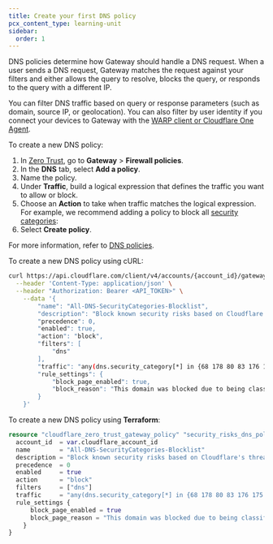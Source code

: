 ```yaml
---
title: Create your first DNS policy
pcx_content_type: learning-unit
sidebar:
  order: 1
---
```



DNS policies determine how Gateway should handle a DNS request. When a user sends a DNS request, Gateway matches the request against your filters and either allows the query to resolve, blocks the query, or responds to the query with a different IP.

You can filter DNS traffic based on query or response parameters (such as domain, source IP, or geolocation). You can also filter by user identity if you connect your devices to Gateway with the [WARP client or Cloudflare One Agent](/learning-paths/secure-internet-traffic/connect-devices-networks/install-agent/).

To create a new DNS policy:

<Tabs syncKey="dashPlusAPI">

<TabItem label="Dashboard">

1. In [Zero Trust](https://one.dash.cloudflare.com/), go to **Gateway** > **Firewall policies**.
2. In the **DNS** tab, select **Add a policy**.
3. Name the policy.
4. Under **Traffic**, build a logical expression that defines the traffic you want to allow or block.
5. Choose an **Action** to take when traffic matches the logical expression. For example, we recommend adding a policy to block all [security categories](/cloudflare-one/policies/gateway/domain-categories/#security-categories):
   <Render
   	file="gateway/policies/block-security-categories"
   	product="cloudflare-one"
   />
6. Select **Create policy**.

For more information, refer to [DNS policies](/cloudflare-one/policies/gateway/dns-policies/).

</TabItem>

<TabItem label="API">

To create a new DNS policy using cURL:

```sh
curl https://api.cloudflare.com/client/v4/accounts/{account_id}/gateway/rules \
  --header 'Content-Type: application/json' \
  --header "Authorization: Bearer <API_TOKEN>" \
	--data '{
		"name": "All-DNS-SecurityCategories-Blocklist",
		"description": "Block known security risks based on Cloudflare's threat intelligence",
		"precedence": 0,
		"enabled": true,
		"action": "block",
		"filters": [
			"dns"
		],
		"traffic": "any(dns.security_category[*] in {68 178 80 83 176 175 117 131 134 151 153})",
		"rule_settings": {
			"block_page_enabled": true,
			"block_reason": "This domain was blocked due to being classified as a security risk to your organization"
		}
	}'
```

</TabItem>

<TabItem label="Terraform">

To create a new DNS policy using **Terraform**:

```tf
resource "cloudflare_zero_trust_gateway_policy" "security_risks_dns_policy" {
  account_id  = var.cloudflare_account_id
  name        = "All-DNS-SecurityCategories-Blocklist"
  description = "Block known security risks based on Cloudflare's threat intelligence"
  precedence  = 0
  enabled     = true
  action      = "block"
  filters     = ["dns"]
  traffic     = "any(dns.security_category[*] in {68 178 80 83 176 175 117 131 134 151 153})"
  rule_settings {
      block_page_enabled = true
      block_page_reason = "This domain was blocked due to being classified as a security risk to your organization"
    }
}
```

</TabItem>

</Tabs>
